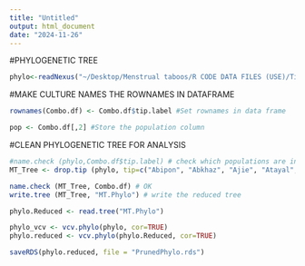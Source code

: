 ```yaml
---
title: "Untitled"
output: html_document
date: "2024-11-26"
---
```


#PHYLOGENETIC TREE
```r
phylo<-readNexus("~/Desktop/Menstrual taboos/R CODE DATA FILES (USE)/Time-calibrated SCCS supertree ultrametric.nex") #Load the phylogeny
```

#MAKE CULTURE NAMES THE ROWNAMES IN DATAFRAME
```r
rownames(Combo.df) <- Combo.df$tip.label #Set rownames in data frame

pop <- Combo.df[,2] #Store the population column
```

#CLEAN PHYLOGENETIC TREE FOR ANALYSIS
```r
#name.check (phylo,Combo.df$tip.label) # check which populations are in the tree but not in the data and remove them; we remove those populations that have missing data for any of the outcomes
MT_Tree <- drop.tip (phylo, tip=c("Abipon", "Abkhaz", "Ajie", "Atayal", "Aweikoma", "Banen", "Basseri", "Bogo", "Cayua", "Fur_Darfur", "Gheg_Albanians", "Haitians", "Hausa", "Hebrews", "Ifugao", "Khalka_Mongols", "Konso", "Lamet", "Mao", "Mbau_Fijians", "MISSING_Botocudo", "MISSING_Kafa_Kaffa", "MISSING_Kutenai", "MISSING_Natchez", "MISSING_Timbira", "MISSING_Twana", "Mundurucu", "Negri_Sembilan", "New_Ireland", "Nicobarese", "Orokaiva", "Palauans", "Pentecost", "Popoluca", "Punjabi_West", "Rhade", "Russians", "Shilluk", "Suku", "Tobelorese", "Turks",  "Uttar_Pradesh"))

name.check (MT_Tree, Combo.df) # OK
write.tree (MT_Tree, "MT.Phylo") # write the reduced tree

phylo.Reduced <- read.tree("MT.Phylo")

phylo_vcv <- vcv.phylo(phylo, cor=TRUE)
phylo.reduced <- vcv.phylo(phylo.Reduced, cor=TRUE)
```

```r
saveRDS(phylo.reduced, file = "PrunedPhylo.rds")
```